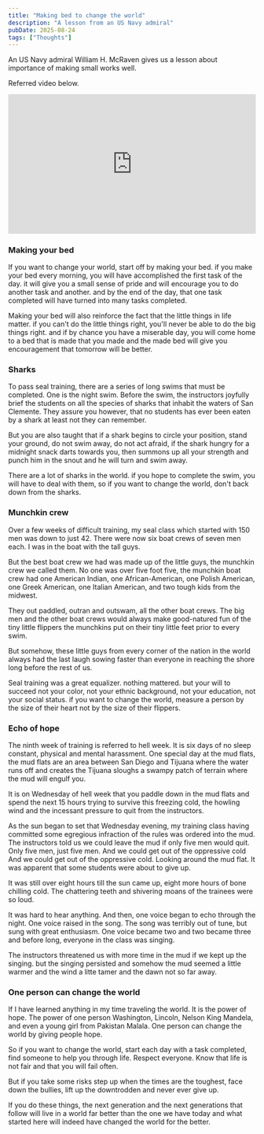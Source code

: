 ```yaml
---
title: "Making bed to change the world"
description: "A lesson from an US Navy admiral"
pubDate: 2025-08-24
tags: ["Thoughts"]
---
```


An US Navy admiral William H. McRaven gives us a lesson about importance of making small works well.

Referred video below.

<div style="position: relative; width: 100%; padding-bottom: 56.25%; height: 0; overflow: hidden;">
  <iframe
    src="https://www.youtube.com/embed/whFZCmN__mM?si=D2FpvR0s_nItjiue"
    title="YouTube video player"
    frameborder="0"
    allow="accelerometer; autoplay; clipboard-write; encrypted-media; gyroscope; picture-in-picture; web-share"
    referrerpolicy="strict-origin-when-cross-origin"
    allowfullscreen
    style="position: absolute; top: 0; left: 0; width: 100%; height: 100%; border: 0;"
  ></iframe>
</div>

### Making your bed

If you want to change your world, start off by making your bed. if you make your bed every morning, you will have accomplished the first task of the day. it will give you a small sense of pride and will encourage you to do another task and another. and by the end of the day, that one task completed will have turned into many tasks completed.

Making your bed will also reinforce the fact that the little things in life matter. if you can't do the little things right, you'll never be able to do the big things right. and if by chance you have a miserable day, you will come home to a bed that is made that you made and the made bed will give you encouragement that tomorrow will be better.

### Sharks

To pass seal training, there are a series of long swims that must be completed. One is the night swim. Before the swim, the instructors joyfully brief the students on all the species of sharks that inhabit the waters of San Clemente. They assure you however, that no students has ever been eaten by a shark at least not they can remember.

But you are also taught that if a shark begins to circle your position, stand your ground, do not swim away, do not act afraid, if the shark hungry for a midnight snack darts towards you, then summons up all your strength and punch him in the snout and he will turn and swim away.

There are a lot of sharks in the world. if you hope to complete the swim, you will have to deal with them, so if you want to change the world, don't back down from the sharks.

### Munchkin crew

Over a few weeks of difficult training, my seal class which started with 150 men was down to just 42. There were now six boat crews of seven men each. I was in the boat with the tall guys.

But the best boat crew we had was made up of the little guys, the munchkin crew we called them. No one was over five foot five, the munchkin boat crew had one American Indian, one African-American, one Polish American, one Greek American, one Italian American, and two tough kids from the midwest.

They out paddled, outran and outswam, all the other boat crews. The big men and the other boat crews would always make good-natured fun of the tiny little flippers the munchkins put on their tiny little feet prior to every swim.

But somehow, these little guys from every corner of the nation in the world always had the last laugh sowing faster than everyone in reaching the shore long before the rest of us.

Seal training was a great equalizer. nothing mattered. but your will to succeed not your color, not your ethnic background, not your education, not your social status. if you want to change the world, measure a person by the size of their heart not by the size of their flippers.

### Echo of hope

The ninth week of training is referred to hell week. It is six days of no sleep constant, physical and mental harassment. One special day at the mud flats, the mud flats are an area between San Diego and Tijuana where the water runs off and creates the Tijuana sloughs a swampy patch of terrain where the mud will engulf you.

It is on Wednesday of hell week that you paddle down in the mud flats and spend the next 15 hours trying to survive this freezing cold, the howling wind and the incessant pressure to quit from the instructors.

As the sun began to set that Wednesday evening, my training class having committed some egregious infraction of the rules was ordered into the mud. The instructors told us we could leave the mud if only five men would quit. Only five men, just five men. And we could get out of the oppressive cold And we could get out of the oppressive cold. Looking around the mud flat. It was apparent that some students were about to give up.

It was still over eight hours till the sun came up, eight more hours of bone chilling cold. The chattering teeth and shivering moans of the trainees were so loud.

It was hard to hear anything. And then, one voice began to echo through the night. One voice raised in the song. The song was terribly out of tune, but sung with great enthusiasm. One voice became two and two became three and before long, everyone in the class was singing.

The instructors threatened us with more time in the mud if we kept up the singing. but the singing persisted and somehow the mud seemed a little warmer and the wind a litte tamer and the dawn not so far away.

### One person can change the world

If I have learned anything in my time traveling the world. It is the power of hope. The power of one person Washington, Lincoln, Nelson King Mandela, and even a young girl from Pakistan Malala. One person can change the world by giving people hope.

So if you want to change the world, start each day with a task completed, find someone to help you through life. Respect everyone. Know that life is not fair and that you will fail often.

But if you take some risks step up when the times are the toughest, face down the bullies, lift up the downtrodden and never ever give up.

If you do these things, the next generation and the next generations that follow will live in a world far better than the one we have today and what started here will indeed have changed the world for the better.

